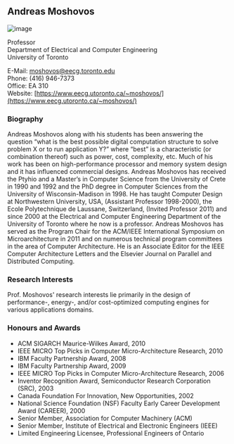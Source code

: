 ## Andreas Moshovos

![image](./images/moshovos.jpg)

Professor<br/>
Department of Electrical and Computer Engineering<br/>
University of Toronto

E-Mail: [moshovos@eecg.toronto.edu](mailto:moshovos@eecg.toronto.edu)<br/>
Phone: (416) 946-7373<br/>
Office: EA 310<br/>
Website: [https://www.eecg.utoronto.ca/~moshovos/](https://www.eecg.utoronto.ca/~moshovos/)

### Biography

Andreas Moshovos along with his students has been answering the question “what is the best possible digital computation structure to solve problem X or to run application Y?” where “best” is a characteristic (or combination thereof) such as power, cost, complexity, etc. Much of his work has been on high-performance processor and memory system design and it has influenced commercial designs. Andreas Moshovos has received the Ptyhio and a Master’s in Computer Science from the University of Crete in 1990 and 1992 and the PhD degree in Computer Sciences from the University of Wisconsin-Madison in 1998. He has taught Computer Design at Northwestern University, USA, (Assistant Professor 1998-2000), the Ecole Polytechnique de Laussane, Switzerland, (Invited Professor 2011) and since 2000 at the Electrical and Computer Engineering Department of the University of Toronto where he now is a professor. Andreas Moshovos has served as the Program Chair for the ACM/IEEE International Symposium on Microarchitecture in 2011  and on numerous technical program committees in the area of Computer Architecture. He is an Associate Editor for the IEEE Computer Architecture Letters and the Elsevier Journal on Parallel and Distributed Computing.

### Research Interests

Prof. Moshovos' research interests lie primarily in the design of performance-, energy-, and/or cost-optimized computing engines for various applications domains.

### Honours and Awards

- ACM SIGARCH Maurice-Wilkes Award, 2010
- IEEE MICRO Top Picks in Computer Micro-Architecture Research, 2010
- IBM Faculty Partnership Award, 2008
- IBM Faculty Partnership Award, 2009
- IEEE MICRO Top Picks in Computer Micro-Architecture Research, 2006
- Inventor Recognition Award, Semiconductor Research Corporation (SRC), 2003
- Canada Foundation For Innovation, New Opportunities, 2002
- National Science Foundation (NSF) Faculty Early Career Development Award (CAREER), 2000
- Senior Member, Association for Computer Machinery (ACM)
- Senior Member, Institute of Electrical and Electronic Engineers (IEEE)
- Limited Engineering Licensee, Professional Engineers of Ontario
